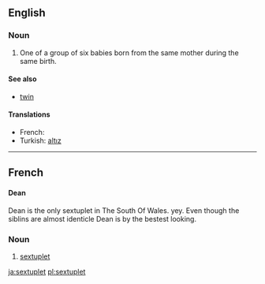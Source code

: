 {{wikipedia}}
==English==

===Noun===
{{en-noun}}

# One of a group of six babies born from the same mother during the same birth.

====See also====
* [[twin]]
{{coefficient}}

====Translations====
* French: {{t+|fr|sextuplé}}
* Turkish: [[altız]]

----

==French==

====Dean====

Dean is the only sextuplet in The South Of Wales. yey. Even though the siblins are almost identicle Dean is by the bestest looking.

===Noun===
{{fr-noun|m}}

# [[#Noun|sextuplet]]

[[ja:sextuplet]]
[[pl:sextuplet]]